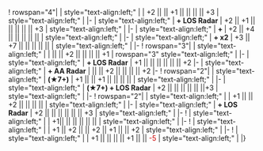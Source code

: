 {{Ship/EquipmentBonuses|class=<includeonly>mw-collapsed</includeonly>}}
! rowspan="4"|{{RedGunLight}}{{EquipmentLink|12cm Single Gun Mount Kai 2}}
| style="text-align:left;" |
| +2 || || +1 || || || || +3
| style="text-align:left;" |
|-
| style="text-align:left;" | '''+ LOS Radar'''
| +2 || +1 || || || || || +3
| style="text-align:left;" |
|-
| style="text-align:left;" | '''+ {{EquipmentLink|53cm Twin Torpedo Mount}}'''
| +2 || +4 || || || || ||
| style="text-align:left;" |
|-
| style="text-align:left;" | '''+ {{EquipmentLink|53cm Twin Torpedo Mount}}x2'''
| +3 || +7 || || || || ||
| style="text-align:left;" |
|-
! rowspan="3"|{{GreenGunDP}}{{EquipmentLink|12cm Single High-angle Gun Mount Model E}}
| style="text-align:left;" | 
| || || +2 || || || || +1
| rowspan="3" style="text-align:left;" |
|-
| style="text-align:left;" | '''+ LOS Radar'''
| +1 || || || || || || +2
|-
| style="text-align:left;" | '''+ AA Radar'''
| || || +2 || || || || +2
|-
! rowspan="2"|{{GreenGunDP}}{{EquipmentLink|12.7cm Single High-angle Gun Mount (Late Model)}}
| style="text-align:left;" | '''(★7+)'''
| +1 || || +1 || || || || 
| style="text-align:left;" | 
|-
| style="text-align:left;" | '''(★7+) + LOS Radar''' 
| +2 || || || || || ||+3 
| style="text-align:left;" | 
|-
! rowspan="2"|{{GreenGunDP}}{{EquipmentLink|12.7cm Single High-angle Gun Mount Kai 2}}
| style="text-align:left;" |
| +1 || || +2 || || || || 
| style="text-align:left;" | 
|-
| style="text-align:left;" | '''+ LOS Radar''' 
| +2 || || || || || || +3 
| style="text-align:left;" | 
|-
! {{GreenGunDP}}{{EquipmentLink|5inch Single Gun Mount Mk.30 Kai + GFCS Mk.37}}
| style="text-align:left;" | 
| +1|| || || || || || 
| style="text-align:left;" | 
|-
! {{Skilled Lookout}}{{EquipmentLink|Skilled Lookouts}}
| style="text-align:left;" | 
| +1 || +2 || || +2 || +1 || || +2
| style="text-align:left;" | 
|-
! {{LandingCraft}}{{EquipmentLink|Soukoutei (Armored Boat Class)}}
| style="text-align:left;" | 
| +1 || || || || +1 || || <font color=#CC0000>-5</font>
| style="text-align:left;" | 
|}